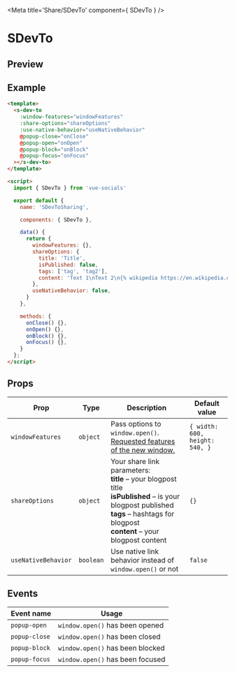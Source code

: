
<Meta title='Share/SDevTo' component={ SDevTo } />

<style>{`
  .custom-preview .base-canvas {
    height: auto;
  }
`}</style>

# SDevTo

## Preview

<Preview className="custom-preview">
  <Story id='share-sdevto--default' />
</Preview>

## Example

```html
<template>
  <s-dev-to
    :window-features="windowFeatures"
    :share-options="shareOptions"
    :use-native-behavior="useNativeBehavior"
    @popup-close="onClose"
    @popup-open="onOpen"
    @popup-block="onBlock"
    @popup-focus="onFocus"
  ></s-dev-to>
</template>

<script>
  import { SDevTo } from 'vue-socials'

  export default {
    name: 'SDevToSharing',

    components: { SDevTo },

    data() {
      return {
        windowFeatures: {},
        shareOptions: {
          title: 'Title',
          isPublished: false,
          tags: ['tag', 'tag2'],
          content: 'Text 1\nText 2\n{% wikipedia https://en.wikipedia.org/wiki/Wikipedia %}',
        },
        useNativeBehavior: false,
      }
    },

    methods: {
      onClose() {},
      onOpen() {},
      onBlock() {},
      onFocus() {},
    }
  };
</script>
```

## Props

| Prop | Type | Description | Default value |
| ------ | ------ | ------ | ------ |
`windowFeatures` | `object` | Pass options to `window.open()`. [Requested features of the new window.](https://developer.mozilla.org/en-US/docs/Web/API/Window/open#window_features) | `{ width: 600, height: 540, }`
`shareOptions` | `object` | Your share link parameters: <br /> **title** – your blogpost title <br /> **isPublished** – is your blogpost published <br /> **tags** – hashtags for blogpost <br /> **content** – your blogpost content <br /> | `{}`
`useNativeBehavior` | `boolean` | Use native link behavior instead of `window.open()` or not | `false`

## Events

| Event name | Usage |
| ------ | ------ |
`popup-open` | `window.open()` has been opened |
`popup-close` | `window.open()` has been closed |
`popup-block` | `window.open()` has been blocked |
`popup-focus` | `window.open()` has been focused |

